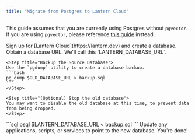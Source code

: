```yaml
---
title: "Migrate from Postgres to Lantern Cloud"
---
```


This guide assumes that you are currently using Postgres without `pgvector`. If you are using `pgvector`, please reference [this guide](/migrate/pgvector-cloud) instead.

<Steps>
  <Step title="Create a Lantern Cloud database">
    Sign up for [Lantern Cloud](https://lantern.dev) and create a database. Obtain a database URL. We'll call this `LANTERN_DATABASE_URL`.
  </Step>

    <Step title="Backup the Source Database">
    Use the `pgdump` utility to create a database backup.
    ```bash
    pg_dump $OLD_DATABASE_URL > backup.sql
    ```
    </Step>

    <Step title="(Optional) Stop the old database">
    You may want to disable the old database at this time, to prevent data from being dropped.
    </Step>

  <Step title="Transfer the Data">
    ```sql
    psql $LANTERN_DATABASE_URL < backup.sql
    ```
  </Step>

  <Step title="Use the new database">
  Update any applications, scripts, or services to point to the new database. You're done!
  </Step>
</Steps>
